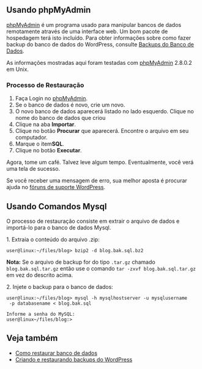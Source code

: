 {{Languages|
{{en|Restoring Your Database From Backup}}
{{it|Ripristinare il database dal backup}}
{{ja|データベースの復元}}
{{pt-br|Restaurando Banco de dados a partir do Backup}}
}}
{{Avançado}}
== Usando phpMyAdmin ==
[[phpMyAdmin]] é um programa usado para manipular bancos de dados remotamente através de uma interface web. Um bom pacote de hospedagem terá isto incluído. Para obter informações sobre como fazer backup do banco de dados do WordPress, consulte [[pt-br:Backups do Banco de Dados|Backups do Banco de Dados]].

As informações mostradas aqui foram testadas com [[phpMyAdmin]] 2.8.0.2 em Unix.

=== Processo de Restauração ===
{{Imagens|[[image:phpMyAdmin---01.png|750px]]|Tela do phpMyAdmin, observe os dados listados nesta tela, eles podem ser úteis para preencher o arquivo wp-config.php}}
# Faça Login no [[pt-br:phpMyAdmin|phpMyAdmin]].
# Se o banco de dados é novo, crie um novo.
# O novo banco de dados aparecerá listado no lado esquerdo.  Clique no nome do banco de dados que criou
# Clique na aba  '''Importar'''.
# Clique no botão '''Procurar''' que aparecerá.  Encontre o arquivo em seu computador.
# Marque o item'''SQL'''.
# Clique no botão '''Executar'''.

Agora, tome um café. Talvez leve algum tempo. Eventualmente, você verá uma tela de sucesso.

Se você receber uma mensagem de erro, sua melhor aposta é procurar ajuda no [http://br.forums.wordpress.org/ fóruns de suporte WordPress].

== Usando Comandos Mysql ==

O processo de restauração consiste em extrair o arquivo de dados e importá-lo para o banco de dados Mysql.

1. Extraia o conteúdo do arquivo .zip:

<pre>user@linux:~/files/blog> bzip2 -d blog.bak.sql.bz2</pre>

'''Nota:''' Se o arquivo de backup for do tipo <tt>.tar.gz</tt> chamado <tt>blog.bak.sql.tar.gz</tt> então use o comando <tt>tar -zxvf blog.bak.sql.tar.gz</tt> em vez do descrito acima.

2. Injete o backup para o banco de dados:

<pre>user@linux:~/files/blog> mysql -h mysqlhostserver -u mysqlusername
 -p databasename < blog.bak.sql

Informe a senha do MySQL:
user@linux~/files/blog:> </pre>

==Veja também==
*[http://www.zooming.com.br/painel-de-controle/aprenda-a-restaurar-um-backup-de-banco-de-dados-mysql/ Como restaurar banco de dados]
*[http://www.ferramentasblog.com/2012/02/aprenda-como-fazer-backup-do-wordpress-org-usando-cpanel.html Criando e restaurando backups do WordPress]
{{Codex-pt}}
{{DEFAULTSORT:R}}